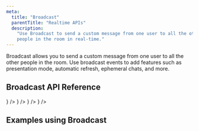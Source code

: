 ```yaml
---
meta:
  title: "Broadcast"
  parentTitle: "Realtime APIs"
  description:
    "Use Broadcast to send a custom message from one user to all the other
    people in the room in real‑time."
---
```


Broadcast allows you to send a custom message from one user to all the other
people in the room. Use broadcast events to add features such as presentation
mode, automatic refresh, ephemeral chats, and more.

## Broadcast API Reference

<ListGrid columns={2}>
  <DocsCard
    type="technology"
    title="JavaScript"
    href="/docs/api-reference/liveblocks-client#Room.broadcastEvent"
    description="@liveblocks/client"
    visual={<DocsJavascriptIcon />}
  />
  <DocsCard
    type="technology"
    title="React"
    href="/docs/api-reference/liveblocks-react#Broadcast"
    description="@liveblocks/react"
    visual={<DocsReactIcon />}
  />
  <DocsCard
    type="technology"
    title="REST API function"
    href="/docs/api-reference/liveblocks-node#post-broadcast-event"
    description="@liveblocks/node"
    visual={<DocsApiIcon />}
  />
  <DocsCard
    type="technology"
    title="REST API"
    href="/docs/api-reference/rest-api-endpoints#post-broadcast-event"
    description="HTTP endpoints"
    visual={<DocsApiIcon />}
  />
</ListGrid>

## Examples using Broadcast

<ListGrid columns={2}>
  <ExampleCard
    example={{
      title: "Live Cursors Chat",
      slug: "live-cursors-chat",
      image: "/images/examples/thumbnails/live-cursors-chat.jpg",
    }}
    technologies={["nextjs"]}
    openInNewWindow
  />
</ListGrid>
